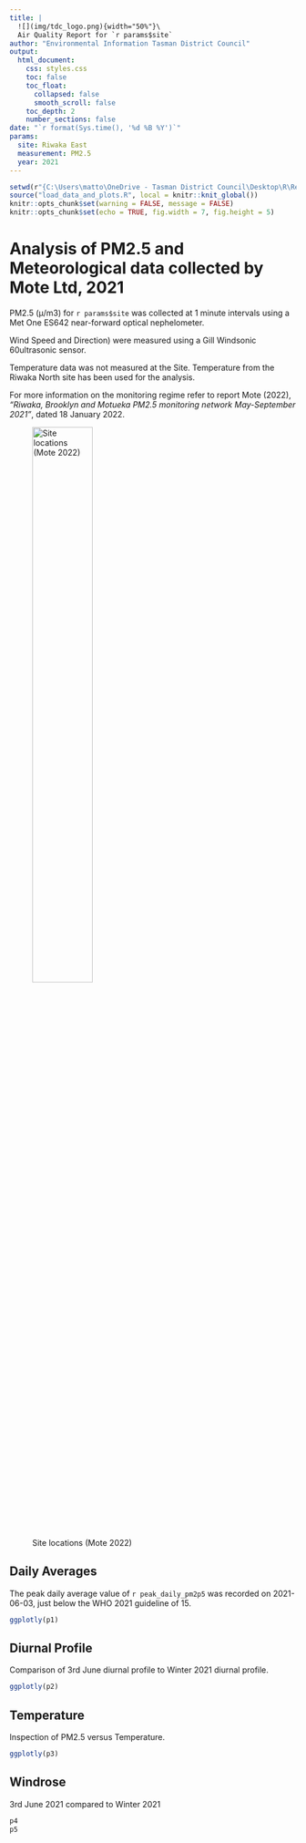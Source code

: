 ```yaml
---
title: |
  ![](img/tdc_logo.png){width="50%"}\
  Air Quality Report for `r params$site`
author: "Environmental Information Tasman District Council"
output: 
  html_document:
    css: styles.css
    toc: false
    toc_float:
      collapsed: false
      smooth_scroll: false
    toc_depth: 2
    number_sections: false
date: "`r format(Sys.time(), '%d %B %Y')`"
params:
  site: Riwaka East
  measurement: PM2.5
  year: 2021
---
```


```r
setwd(r"{C:\Users\matto\OneDrive - Tasman District Council\Desktop\R\Reporting\aq-report}")
source("load_data_and_plots.R", local = knitr::knit_global())
knitr::opts_chunk$set(warning = FALSE, message = FALSE) 
knitr::opts_chunk$set(echo = TRUE, fig.width = 7, fig.height = 5)
```

# Analysis of PM2.5 and Meteorological data collected by Mote Ltd, 2021

PM2.5 (μ/m3) for `r params$site` was collected at 1 minute intervals using a Met One ES642 near-forward optical nephelometer.

Wind Speed and Direction) were measured using a Gill Windsonic 60ultrasonic sensor.

Temperature data was not measured at the Site. Temperature from the Riwaka North site has been used for the analysis.

For more information on the monitoring regime refer to report Mote (2022), *"Riwaka, Brooklyn and Motueka PM2.5 monitoring network May-September 2021"*, dated 18 January 2022.

![Site locations (Mote 2022)](img/site_locations.png){width="50%"}

## Daily Averages

The peak daily average value of `r peak_daily_pm2p5` was recorded on 2021-06-03, just below the WHO 2021 guideline of 15.

```r
ggplotly(p1)
```

## Diurnal Profile

Comparison of 3rd June diurnal profile to Winter 2021 diurnal profile.

```r
ggplotly(p2)
```

## Temperature

Inspection of PM2.5 versus Temperature.

```r
ggplotly(p3)
```

## Windrose

3rd June 2021 compared to Winter 2021

```r

p4
p5
```
